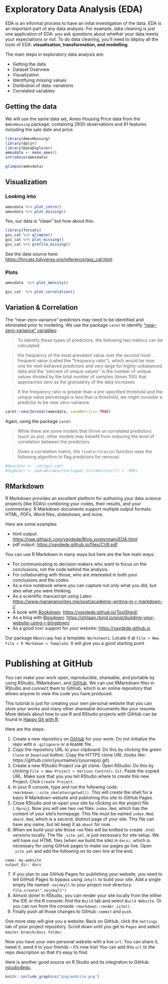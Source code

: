 # Exploratory Data Analysis (EDA)

EDA is an informal process to have an inital investigation of the data.  EDA is an important part of any data analysis.  For example, data cleaning is just one application of EDA: you ask questions about whether your data meets your expectations or not. To do data cleaning, you’ll need to deploy all the tools of EDA: **visualisation, transformation, and modelling**.

The main steps in exploratory data analysis are:

- Getting the data
- Dataset Overview
- Visualization
- Identifying missing values
- Distibution of data: variations
- Correlated variables

## Getting the data

We will use the same data set, Ames Housing Price data from the `AmesHousing` package, containing 2930 observations and 81 features including the sale date and price.

```r
library(AmesHousing)
library(dplyr)
library(DataExplorer)
amesdata <- make_ames()
introduce(amesdata)
```
```r
glimpse(amesdata)
```
## Visualization

### Looking into
  
```r
amesdata %>% plot_intro()
amesdata %>% plot_missing()
```
Yes, our data is "clean" but how about this:

```r
library(forcats)
gss_cat %>% glimpse()
gss_cat %>% plot_missing()
gss_cat %>% profile_missing()
```

See the data source here: <https://forcats.tidyverse.org/reference/gss_cat.html>

### Plots

```r
amesdata  %>% plot_density()
```

```r
gss_cat  %>% plot_correlation()
```
  
## Variation & Correlation

The “near-zero-variance” predictors may need to be identified and eliminated prior to modeling.  We use the package `caret` to identify ["near-zero-variance" variables](https://topepo.github.io/caret/pre-processing.html):

> To identify these types of predictors, the following two metrics can be calculated:

> the frequency of the most prevalent value over the second most frequent value (called the “frequency ratio’’), which would be near one for well-behaved predictors and very large for highly-unbalanced data and
> the “percent of unique values’’ is the number of unique values divided by the total number of samples (times 100) that approaches zero as the granularity of the data increases

> If the frequency ratio is greater than a pre-specified threshold and the unique value percentage is less than a threshold, we might consider a predictor to be near zero-variance.

```r
caret::nearZeroVar(amesdata, saveMetrics= TRUE)
```
  
Again, using the package `caret`:

>While there are some models that thrive on correlated predictors (such as pls), other models may benefit from reducing the level of correlation between the predictors.

>Given a correlation matrix, the `findCorrelation` function uses the following algorithm to flag predictors for removal:

```r
#descrCor <-  cor(gss_cat)
#highCorr <- sum(abs(descrCor[upper.tri(descrCor)]) > .999)
```
  
## RMarkdown

R Markdown provides an excellent platform for authoring your data science projects (like EDA's) combining your codes, their results, and your commentary. R Markdown documents support multiple output formats: HTML, PDFs, Word files, slideshows, and more.

Here are some examples

- html output: <https://raw.githack.com/yaydede/Blog_posts/main/EDA.html>
- pdf output: <https://yaydede.github.io/files/CV6.pdf> 

You can use R Markdown in many ways but here are the few main ways:

- For communicating to decision makers who want to focus on the conclusions, not the code behind the analysis.
- For collaborating with those, who are interested in both your conclusions and the codes. 
- As a nice notebook where you can capture not only what you did, but also what you were thinking.
- As a scientific manuscript using Latex: <https://www.marianamontes.me/post/academic-writing-in-r-markdown-i/>
- A book with [Bookdown](https://bookdown.org): <https://yaydede.github.io/ToolShed/>
- As a blog with [Blogdown](https://bookdown.org/yihui/blogdown/): <https://shilaan.rbind.io/post/building-your-website-using-r-blogdown/>
- As a good `html` support for your website: <https://yaydede.github.io>

Our package `RBootcamp` has a template: `Worksheet1`.  Locate it at `File > New File > R Markdown > Template`.  It will give you a good starting point

# Publishing at GitHub

You can make your work open, reproducible, shareable, and portable by using RStudio, RMarkdown, and [GitHub](https://github.com). We can use RMarkdown files in RStudio and connect them to GitHub, which is an online repository that allows anyone to view the code you have produced.

This tutorial is just for creating your own personal website that you can store your works and many other shareable documents like your resume. More details about how to use R and RStudio projects with GitHub can be found in [Happy Git with R](https://happygitwithr.com/new-github-first.html).

Here are the steps:  

1. Create a new repository on [GitHub](https://github.com) for your work:  Do not initialize the repo with a `.gitignore` or a `README` file. 
2. Copy the repository URL to your clipboard: Do this by clicking the green `Clone` or `Download` button.  Copy the HTTPS clone URL (looks like: https://github.com/{yourname}/{yourrepo}.git).
3. Create a new RStudio Project via git clone. Open RStudio:  Do this by clicking `File > New Project > Version Control> Git`.  Paste the copied URL.  Make sure that you you tell RStudio where to create this new Project. Click `Create Project`.
4. In your R console, type and run the following code: `rmarkdown:::site_skeleton(getwd())`.  This will create the shell for a basic R Markdown website and publishing this site to GitHub Pages.
5. Close RStudio and re-open your site by clicking on the project file (`.Rproj`).  Now you will see two `rmd` files: `index.Rmd`, which has the content of your site’s homepage. This file must be named `index.Rmd`; `about.Rmd`, which is a second, distinct page of your site. This file can have any name, but let keep it as `about` for now.
6. When we build your site those `rmd` files will be knitted to create `.html` versions locally. The file `_site.yml`, is just necessary for site setup.  We will have our HTML files (when we build the site) in `docs/`, which is necessary for using GitHub pages to make our pages go live.  Open `_site.yml` and add the following on its own line at the end:
  
`name: my-website`  
`output_dir: docs`
  
7. If you plan to use GitHub Pages for publishing your website, you need to tell GitHub Pages to bypass using `Jekyll` to build your site.  Add a single empty file named `.nojekyll` to your project root directory: `file.create(".nojekyll")`
8. Almost done!  In RStudio, you can render your site locally from the either the IDE or the R console: find the `Build` tab and select `Build Website`.  Or you can run from the console:  `rmarkdown::render_site()`. 
9.  Finally push all those changes to GitHub: `commit` and `push`. 

One more step will give you a website: Back on GitHub, click the `Settings` tab of your project repository.  Scroll down until you get to `Pages` and select `master branch/docs folder`.  

Now you have your own personal website with a live `url`: You can share it, tweet it, send it to your friends – it’s now live!  You can add this `url` to the repo description so that it’s easy to find.

Here is another good source on R Studio and its integration to GitHub: [rstudio4edu](https://rstudio4edu.github.io/rstudio4edu-book/make-rmd.html).
  
  
```r
knitr::include_graphics("png/website.png")
```  


